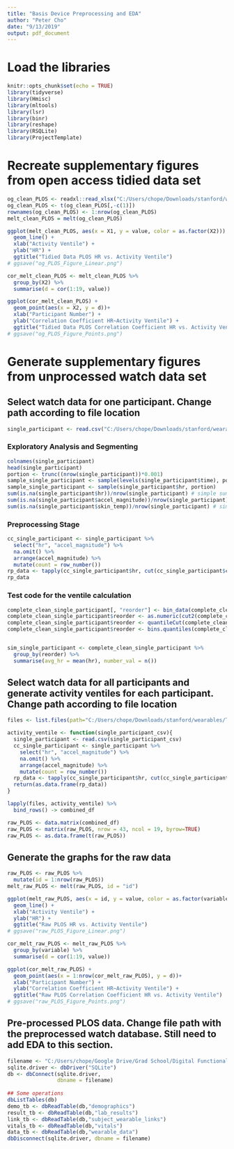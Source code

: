 ---
title: "Basis Device Preprocessing and EDA"
author: "Peter Cho"
date: "9/13/2019"
output: pdf_document
---

# Load the libraries
```{r setup, include=FALSE}
knitr::opts_chunk$set(echo = TRUE)
library(tidyverse)
library(Hmisc)
library(mltools)
library(lsr)
library(binr)
library(reshape)
library(RSQLite)
library(ProjectTemplate)
```

# Recreate supplementary figures from open access tidied data set
```{r setup, include=FALSE}
og_clean_PLOS <- readxl::read_xlsx("C:/Users/chope/Downloads/stanford/wearables/Support_data_for_Figures/S4 Fig/FigS4AB.xlsx", col_names = FALSE)
og_clean_PLOS <- t(og_clean_PLOS[,-c(1)]) 
rownames(og_clean_PLOS) <- 1:nrow(og_clean_PLOS)
melt_clean_PLOS = melt(og_clean_PLOS)

ggplot(melt_clean_PLOS, aes(x = X1, y = value, color = as.factor(X2))) +
  geom_line() +
  xlab("Activity Ventile") +
  ylab("HR") + 
  ggtitle("Tidied Data PLOS HR vs. Activity Ventile")
# ggsave("og_PLOS_Figure_Linear.png")

cor_melt_clean_PLOS <- melt_clean_PLOS %>% 
  group_by(X2) %>% 
  summarise(d = cor(1:19, value))

ggplot(cor_melt_clean_PLOS) +
  geom_point(aes(x = X2, y = d))+
  xlab("Participant Number") + 
  ylab("Correlation Coefficient HR~Activity Ventile") + 
  ggtitle("Tidied Data PLOS Correlation Coefficient HR vs. Activity Ventile")
# ggsave("og_PLOS_Figure_Points.png")

```

# Generate supplementary figures from unprocessed watch data set

## Select watch data for one participant. Change path according to file location
```{r setup, include=FALSE}
single_participant <- read.csv("C:/Users/chope/Downloads/stanford/wearables/Transfer Folder/Basis_003.csv") 
```

### Exploratory Analysis and Segmenting
```{r setup, include=FALSE}
colnames(single_participant)
head(single_participant)
portion <- trunc((nrow(single_participant))*0.001)
sample_single_participant <- sample(levels(single_participant$time), portion)
sample_single_participant <- sample(single_participant$hr, portion)
sum(is.na(single_participant$hr))/nrow(single_participant) # simple summary statistics
sum(is.na(single_participant$accel_magnitude))/nrow(single_participant) # simple summary statistics
sum(is.na(single_participant$skin_temp))/nrow(single_participant) # simple summary statistics
```

### Preprocessing Stage
```{r setup, include=FALSE}
cc_single_participant <- single_participant %>%
  select("hr", "accel_magnitude") %>% 
  na.omit() %>% 
  arrange(accel_magnitude) %>% 
  mutate(count = row_number())
rp_data <- tapply(cc_single_participant$hr, cut(cc_single_participant$count, 19), mean)
rp_data
```

### Test code for the ventile calculation
```{r setup, include=FALSE}
complete_clean_single_participant[, "reorder"] <- bin_data(complete_clean_single_participant$accel_magnitude, bins=20, binType = "quantile")
complete_clean_single_participant$reorder <- as.numeric(cut2(complete_clean_single_participant$accel_magnitude, m = length(complete_clean_single_participant$accel_magnitude)/25, g = 40))
complete_clean_single_participant$reorder <- quantileCut(complete_clean_single_participant$accel_magnitude, 20)
complete_clean_single_participant$reorder <- bins.quantiles(complete_clean_single_participant$accel_magnitude, max.breaks = length(complete_clean_single_participant$accel_magnitude)/10, 20)


sim_single_participant <- complete_clean_single_participant %>% 
  group_by(reorder) %>% 
  summarise(avg_hr = mean(hr), number_val = n())
```

## Select watch data for all participants and generate activity ventiles for each participant. Change path according to file location
```{r}
files <- list.files(path="C:/Users/chope/Downloads/stanford/wearables/Transfer Folder", pattern="*.csv", full.names=TRUE, recursive=FALSE)

activity_ventile <- function(single_participant_csv){
  single_participant <- read.csv(single_participant_csv)
  cc_single_participant <- single_participant %>%
    select("hr", "accel_magnitude") %>% 
    na.omit() %>% 
    arrange(accel_magnitude) %>% 
    mutate(count = row_number())
  rp_data <- tapply(cc_single_participant$hr, cut(cc_single_participant$count, 19), mean)
  return(as.data.frame(rp_data))
}

lapply(files, activity_ventile) %>% 
  bind_rows() -> combined_df

raw_PLOS <- data.matrix(combined_df)
raw_PLOS <- matrix(raw_PLOS, nrow = 43, ncol = 19, byrow=TRUE)
raw_PLOS <- as.data.frame(t(raw_PLOS))
```

## Generate the graphs for the raw data
```{r}
raw_PLOS <- raw_PLOS %>% 
  mutate(id = 1:nrow(raw_PLOS))
melt_raw_PLOS <- melt(raw_PLOS, id = "id") 

ggplot(melt_raw_PLOS, aes(x = id, y = value, color = as.factor(variable))) +
  geom_line() +
  xlab("Activity Ventile") +
  ylab("HR") + 
  ggtitle("Raw PLOS HR vs. Activity Ventile")
# ggsave("raw_PLOS_Figure_Linear.png")

cor_melt_raw_PLOS <- melt_raw_PLOS %>% 
  group_by(variable) %>% 
  summarise(d = cor(1:19, value))

ggplot(cor_melt_raw_PLOS) +
  geom_point(aes(x = 1:nrow(cor_melt_raw_PLOS), y = d))+
  xlab("Participant Number") + 
  ylab("Correlation Coefficient HR~Activity Ventile") + 
  ggtitle("Raw PLOS Correlation Coefficient HR vs. Activity Ventile")
# ggsave("raw_PLOS_Figure_Points.png")
```

## Pre-processed PLOS data. Change file path with the preprocessed watch database. Still need to add EDA to this section.
```{r}
filename <- "C:/Users/chope/Google Drive/Grad School/Digital Functional Capacity/wearables_clinical_deID.db"
sqlite.driver <- dbDriver("SQLite")
db <- dbConnect(sqlite.driver,
                dbname = filename)
                
## Some operations
dbListTables(db)
demo_tb <- dbReadTable(db,"demographics")
result_tb <- dbReadTable(db,"lab_results")
link_tb <- dbReadTable(db,"subject_wearable_links")
vitals_tb <- dbReadTable(db,"vitals")
data_tb <- dbReadTable(db,"wearable_data")
dbDisconnect(sqlite.driver, dbname = filename)
```


